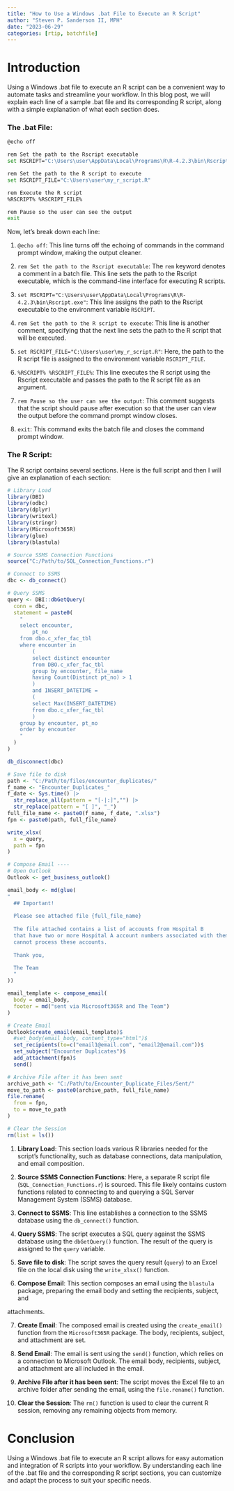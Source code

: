 ```yaml
---
title: "How to Use a Windows .bat File to Execute an R Script"
author: "Steven P. Sanderson II, MPH"
date: "2023-06-29"
categories: [rtip, batchfile]
---
```


# Introduction

Using a Windows .bat file to execute an R script can be a convenient way to automate tasks and streamline your workflow. In this blog post, we will explain each line of a sample .bat file and its corresponding R script, along with a simple explanation of what each section does.

### The .bat File:

``` bash
@echo off

rem Set the path to the Rscript executable
set RSCRIPT="C:\Users\user\AppData\Local\Programs\R\R-4.2.3\bin\Rscript.exe"

rem Set the path to the R script to execute
set RSCRIPT_FILE="C:\Users\user\my_r_script.R"

rem Execute the R script
%RSCRIPT% %RSCRIPT_FILE%

rem Pause so the user can see the output
exit
```

Now, let's break down each line:

1.  `@echo off`: This line turns off the echoing of commands in the command prompt window, making the output cleaner.

2.  `rem Set the path to the Rscript executable`: The `rem` keyword denotes a comment in a batch file. This line sets the path to the Rscript executable, which is the command-line interface for executing R scripts.

3.  `set RSCRIPT="C:\Users\user\AppData\Local\Programs\R\R-4.2.3\bin\Rscript.exe"`: This line assigns the path to the Rscript executable to the environment variable `RSCRIPT`.

4.  `rem Set the path to the R script to execute`: This line is another comment, specifying that the next line sets the path to the R script that will be executed.

5.  `set RSCRIPT_FILE="C:\Users\user\my_r_script.R"`: Here, the path to the R script file is assigned to the environment variable `RSCRIPT_FILE`.

6.  `%RSCRIPT% %RSCRIPT_FILE%`: This line executes the R script using the Rscript executable and passes the path to the R script file as an argument.

7.  `rem Pause so the user can see the output`: This comment suggests that the script should pause after execution so that the user can view the output before the command prompt window closes.

8.  `exit`: This command exits the batch file and closes the command prompt window.

### The R Script:

The R script contains several sections. Here is the full script and then I will give an explanation of each section:

``` r
# Library Load
library(DBI)
library(odbc)
library(dplyr)
library(writexl)
library(stringr)
library(Microsoft365R)
library(glue)
library(blastula)

# Source SSMS Connection Functions 
source("C:/Path/to/SQL_Connection_Functions.r")

# Connect to SSMS
dbc <- db_connect()

# Query SSMS
query <- DBI::dbGetQuery(
  conn = dbc,
  statement = paste0(
    "
    select encounter,
        pt_no 
    from dbo.c_xfer_fac_tbl 
    where encounter in 
        (
        select distinct encounter
        from DBO.c_xfer_fac_tbl 
        group by encounter, file_name 
        having Count(Distinct pt_no) > 1
        ) 
        and INSERT_DATETIME = 
        (
        select Max(INSERT_DATETIME) 
        from dbo.c_xfer_fac_tbl
        ) 
    group by encounter, pt_no 
    order by encounter
    "
  )
)

db_disconnect(dbc)

# Save file to disk
path <- "C:/Path/to/files/encounter_duplicates/"
f_name <- "Encounter_Duplicates_"
f_date <- Sys.time() |> 
  str_replace_all(pattern = "[-|:]","") |>
  str_replace(pattern = "[ ]", "_")
full_file_name <- paste0(f_name, f_date, ".xlsx")
fpn <- paste0(path, full_file_name)

write_xlsx(
  x = query,
  path = fpn
)

# Compose Email ----
# Open Outlook
Outlook <- get_business_outlook()

email_body <- md(glue(
"
  ## Important!
  
  Please see attached file {full_file_name}
  
  The file attached contains a list of accounts from Hospital B
  that have two or more Hospital A account numbers associated with them. We therefore
  cannot process these accounts.
  
  Thank you,

  The Team
  "
))

email_template <- compose_email(
  body = email_body,
  footer = md("sent via Microsoft365R and The Team")
)

# Create Email
Outlook$create_email(email_template)$
  #set_body(email_body, content_type="html")$
  set_recipients(to=c("email1@email.com", "email2@email.com"))$
  set_subject("Encounter Duplicates")$
  add_attachment(fpn)$
  send()

# Archive File after it has been sent
archive_path <- "C:/Path/to/Encounter_Duplicate_Files/Sent/"
move_to_path <- paste0(archive_path, full_file_name)
file.rename(
  from = fpn,
  to = move_to_path
)

# Clear the Session
rm(list = ls())
```

1.  **Library Load**: This section loads various R libraries needed for the script's functionality, such as database connections, data manipulation, and email composition.

2.  **Source SSMS Connection Functions**: Here, a separate R script file (`SQL_Connection_Functions.r`) is sourced. This file likely contains custom functions related to connecting to and querying a SQL Server Management System (SSMS) database.

3.  **Connect to SSMS**: This line establishes a connection to the SSMS database using the `db_connect()` function.

4.  **Query SSMS**: The script executes a SQL query against the SSMS database using the `dbGetQuery()` function. The result of the query is assigned to the `query` variable.

5.  **Save file to disk**: The script saves the query result (`query`) to an Excel file on the local disk using the `write_xlsx()` function.

6.  **Compose Email**: This section composes an email using the `blastula` package, preparing the email body and setting the recipients, subject, and

attachments.

7.  **Create Email**: The composed email is created using the `create_email()` function from the `Microsoft365R` package. The body, recipients, subject, and attachment are set.

8.  **Send Email**: The email is sent using the `send()` function, which relies on a connection to Microsoft Outlook. The email body, recipients, subject, and attachment are all included in the email.

9.  **Archive File after it has been sent**: The script moves the Excel file to an archive folder after sending the email, using the `file.rename()` function.

10. **Clear the Session**: The `rm()` function is used to clear the current R session, removing any remaining objects from memory.

# Conclusion

Using a Windows .bat file to execute an R script allows for easy automation and integration of R scripts into your workflow. By understanding each line of the .bat file and the corresponding R script sections, you can customize and adapt the process to suit your specific needs.

